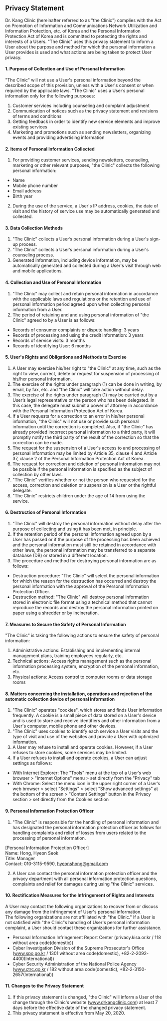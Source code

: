 ## Privacy Statement

Dr. Kang Clinic (hereinafter referred to as "the Clinic") complies with the Act on Promotion of Information and Communications Network Utilization and Information Protection, etc. of Korea and the Personal Information Protection Act of Korea and is committed to protecting the rights and interests of a Users. "The Clinic" uses this privacy statement to inform a User about the purpose and method for which the personal information a User provides is used and what actions are being taken to protect User privacy.

#### 1. Purpose of Collection and Use of Personal Information

"The Clinic" will not use a User's personal information beyond the described scope of this provision, unless with a User's consent or when required by the applicable laws. "The Clinic" uses a User’s personal information only for the following purposes:

1. Customer services including counseling and complaint adjustment
2. Communication of notices such as the privacy statement and revisions of terms and conditions
3. Getting feedback in order to identify new service elements and improve existing services
4. Marketing and promotions such as sending newsletters, organizing events and providing advertising information

#### 2. Items of Personal Information Collected

1. For providing customer services, sending newsletters, counseling, marketing or other relevant purposes, "the Clinic" collects the following personal information:

- Name
- Mobile phone number
- Email address
- Birth year

2. During the use of the service, a User's IP address, cookies, the date of visit and the history of service use may be automatically generated and collected.

#### 3. Data Collection Methods

1. "The Clinic" collects a User’s personal information during a User's sign-up process.
2. "The Clinic" collects a User’s personal information during a User's counseling process.
3. Generated information, including device information, may be automatically generated and collected during a User's visit through web and mobile applications.

#### 4. Collection and Use of Personal Information

1. "The Clinic" may collect and retain personal information in accordance with the applicable laws and regulations or the retention and use of personal information period agreed upon when collecting personal information from a User.
2. The period of retaining and and using personal information of "the Clinic" agreed to by a User is as follows:

- Records of consumer complaints or dispute handling: 3 years
- Records of processing and using the credit information: 3 years
- Records of service visits: 3 months
- Records of identifying User: 6 months

#### 5. User's Rights and Obligations and Methods to Exercise

1. A User may exercise his/her right to "the Clinic" at any time, such as the right to view, correct, delete or request for suspension of processing of his/her personal information.
2. The exercise of the rights under paragraph (1) can be done in writing, by email, by fax, etc. and "the Clinic" will take action without delay.
3. The exercise of the rights under paragraph (1) may be carried out by a User’s legal representative or the person who has been delegated. In this case, the delegate must submit a power of attorney in accordance with the Personal Information Protection Act of Korea.
4. If a User requests for a correction to an error in his/her personal information, "the Clinic" will not use or provide such personal information until the correction is completed. Also, if "the Clinic" has already provided incorrect personal information to a third party, it will promptly notify the third party of the result of the correction so that the correction can be made.
5. The request for the suspension of a User's access to and processing of personal information may be limited by Article 35, clause 4 and Article 37, clause 2 of the Personal Information Protection Act of Korea.
6. The request for correction and deletion of personal information may not be possible if the personal information is specified as the subject of collection by other laws.
7. "The Clinic" verifies whether or not the person who requested for the access, correction and deletion or suspension is a User or the rightful delegate.
8. "The Clinic" restricts children under the age of 14 from using the service.

#### 6. Destruction of Personal Information

1. "The Clinic" will destroy the personal information without delay after the purpose of collecting and using it has been met, in principle.
2. If the retention period of the personal information agreed upon by a User has passed or if the purpose of the processing has been achieved and the personal information must still be retained in accordance with other laws, the personal information may be transferred to a separate database (DB) or stored in a different location.
3. The procedure and method for destroying personal information are as follows:

- Destruction procedure: "The Clinic" will select the personal information for which the reason for the destruction has occurred and destroy the personal information with the approval of the Personal Information Protection Officer.
- Destruction method: "The Clinic" will destroy personal information stored in electronic file format using a technical method that cannot reproduce the records and destroy the personal information printed on paper using a shredder or by incineration.

#### 7. Measures to Secure the Safety of Personal Information

"The Clinic" is taking the following actions to ensure the safety of personal information:

1. Administrative actions: Establishing and implementing internal management plans, training employees regularly, etc.
2. Technical actions: Access rights management such as the personal information processing system, encryption of the personal information, etc.
3. Physical actions: Access control to computer rooms or data storage rooms

#### 8. Matters concerning the installation, operations and rejection of the automatic collection device of personal information

1. "The Clinic" operates "cookies", which stores and finds User information frequently. A cookie is a small piece of data stored on a User's device and is used to store and receive identifiers and other information from a User's computer, mobile phone and other devices.
2. "The Clinic" uses cookies to identify each service a User visits and the type of visit and use of the websites and provide a User with optimized information.
3. A User may refuse to install and operate cookies. However, if a User refuses to store cookies, some services may be limited.
4. If a User refuses to install and operate cookies, a User can adjust settings as follows:

- With Internet Explorer: The "Tools" menu at the top of a User’s web browser > "Internet Options" menu > set directly from the "Privacy" tab
- With Chrome: Select the menu icon in the upper right corner of a User’s web browser > select "Settings" > select "Show advanced settings" at the bottom of the screen > "Content Settings" button in the Privacy section > set directly from the Cookies section

#### 9. Personal Information Protection Officer

1. "The Clinic" is responsible for the handling of personal information and has designated the personal information protection officer as follows for handling complaints and relief of losses from users related to the processing of personal information.

[Personal Information Protection Officer]  
Name: Hong, Hyeon Seok  
Title: Manager  
Contact: 010-3115-9590, hyeonshong@gmail.com

2. A User can contact the personal information protection officer and the privacy department with all personal information protection questions, complaints and relief for damages during using "the Clinic" services.

#### 10. Rectification Measures for the Infringement of Rights and Interests

A User may contact the following organizations to recover from or discuss any damage from the infringement of User's personal information.  
The following organizations are not affiliated with "the Clinic." If a User is not satisfied with "the Clinic"s handling of User's personal information complaint, a User should contact these organizations for further assistance.

- Personal Information Infringement Report Center
  (privacy.kisa.or.kr / 118 without area code(domestic))
- Cyber Investigation Division of the Supreme Prosecutor's Office
  (www.spo.go.kr / 1301 without area code(domestic), +82-2-2092-4400(International))
- Cyber Security Administration of the National Police Agency
  (www.ctrc.go.kr / 182 without area code(domestic), +82-2-3150-2657(International))

#### 11. Changes to the Privacy Statement

1. If this privacy statement is changed, "the Clinic" will inform a User of the change through the Clinic's website (www.drkangclinic.com) at least 7 days before the effective date of the changed privacy statement.
2. This privacy statement is effective from May 20, 2020.
